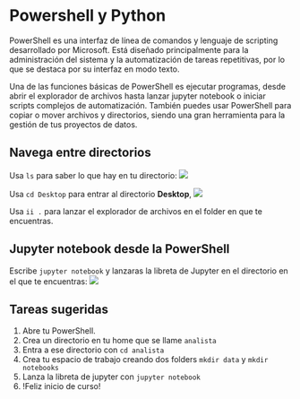 # Powershell y Python 

PowerShell es una interfaz de línea de comandos y lenguaje de scripting desarrollado por Microsoft. Está diseñado principalmente para la administración del sistema y la automatización de tareas repetitivas, por lo que se destaca por su interfaz en modo texto.

Una de las funciones básicas de PowerShell es ejecutar programas, desde abrir el explorador de archivos hasta  lanzar jupyter notebook o iniciar  scripts complejos de automatización. También puedes usar PowerShell para copiar o mover archivos y directorios, siendo una gran herramienta para la gestión de tus proyectos de datos.

## Navega entre directorios

Usa `ls` para saber lo que hay en tu directorio:
![](../../img/ls.png)

Usa `cd Desktop` para entrar  al directorio **Desktop**,
![](../../img/cd_desktop.png)

Usa `ii .` para lanzar el explorador de archivos en el folder en que te encuentras.

## Jupyter notebook desde la PowerShell

Escribe `jupyter notebook` y lanzaras la libreta de Jupyter 
en el directorio en el que te encuentras:
![](../../img/jupyter_notebook.png)

## Tareas sugeridas

1. Abre tu PowerShell.
1. Crea un directorio en tu home que se llame `analista`
1. Entra a ese directorio con `cd analista`
1. Crea tu espacio de trabajo creando dos folders `mkdir data` y `mkdir notebooks`
1. Lanza la libreta de jupyter  con `jupyter notebook`
1. !Feliz inicio de curso!




